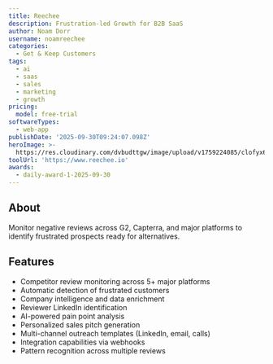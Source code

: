 ```yaml
---
title: Reechee
description: Frustration-led Growth for B2B SaaS
author: Noam Dorr
username: noamreechee
categories:
  - Get & Keep Customers
tags:
  - ai
  - saas
  - sales
  - marketing
  - growth
pricing:
  model: free-trial
softwareTypes:
  - web-app
publishDate: '2025-09-30T09:24:07.098Z'
heroImage: >-
  https://res.cloudinary.com/dvbudttgw/image/upload/v1759224085/clofyx6vwofphik31hyk.png
toolUrl: 'https://www.reechee.io'
awards:
  - daily-award-1-2025-09-30
---
```

## About
Monitor negative reviews across G2, Capterra, and major platforms to identify frustrated prospects ready for alternatives.

## Features
- Competitor review monitoring across 5+ major platforms
- Automatic detection of frustrated customers
- Company intelligence and data enrichment
- Reviewer LinkedIn identification
- AI-powered pain point analysis
- Personalized sales pitch generation
- Multi-channel outreach templates (LinkedIn, email, calls)
- Integration capabilities via webhooks
- Pattern recognition across multiple reviews
